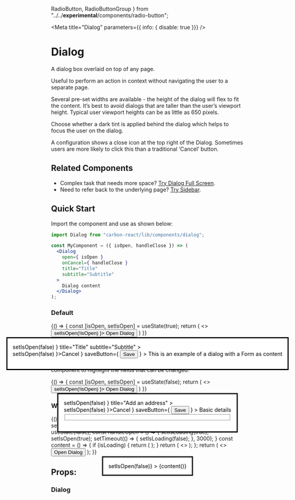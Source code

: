   RadioButton,
  RadioButtonGroup
} from "../../__experimental__/components/radio-button";

<Meta
  title="Dialog"
  parameters={{ info: { disable: true }}}
/>

# Dialog
A dialog box overlaid on top of any page.

Useful to perform an action in context without navigating the user to a separate page.

Several pre-set widths are available - the height of the dialog will flex to fit the content. It’s best to avoid dialogs that are taller than the user’s viewport height. Typical user viewport heights can be as little as 650 pixels.

Choose whether a dark tint is applied behind the dialog which helps to focus the user on the dialog.

A configuration shows a close icon at the top right of the Dialog. Sometimes users are more likely to click this than a traditional ‘Cancel’ button.

## Related Components
- Complex task that needs more space? [Try Dialog Full Screen](/?path=/docs/dialog-full-screen--default-story "Dialog Full Screen").
- Need to refer back to the underlying page? [Try Sidebar](/?path=/docs/sidebar--default-story "Sidebar").

## Quick Start

Import the component and use as shown below:

```jsx
import Dialog from "carbon-react/lib/components/dialog";

const MyComponent = ({ isOpen, handleClose }) => (
  <Dialog
    open={ isOpen }
    onCancel={ handleClose }
    title="Title"
    subtitle="Subtitle"
  >
    Dialog content
  </Dialog>
);
```

### Default

<Preview>
  <Story name="default" parameters={{ chromatic: { disable: true }}}>
    {() => {
      const [isOpen, setIsOpen] = useState(true);
      return (
        <>
          <Button onClick={ () => setIsOpen(!isOpen) }>
            Open Dialog
          </Button>
          <Dialog
            open={ isOpen }
            onCancel={ () => setIsOpen(false) }
            title="Title"
            subtitle="Subtitle"
          >
            <Form
              stickyFooter={ true }
              leftSideButtons={ <Button onClick={ () => setIsOpen(false) }>Cancel</Button> }
              saveButton={ <Button buttonType='primary' type='submit'>Save</Button> }
            >
              <Typography>This is an example of a dialog with a Form as content</Typography>
              <Textbox label='First Name' />
              <Textbox label='Middle Name' />
              <Textbox label='Surname' />
              <Textbox label='Birth Place' />
              <Textbox label='Favourite Colour' />
              <Textbox label='Address' />
            </Form>
          </Dialog>
        </>
      )
    }}
  </Story>
</Preview>

### Editable

When mixing editable and non-editable content, you can use the <LinkTo kind='Design System/Box'>Box</LinkTo> component to highlight the fields that can be changed.

<Preview>
  <Story name="editable" parameters={{ chromatic: { disable: true }}}>
    {() => {
      const [isOpen, setIsOpen] = useState(false);
      return (
        <>
          <Button onClick={ () => setIsOpen(!isOpen) }>
            Open Dialog
          </Button>
          <Dialog
            open={ isOpen }
            onCancel={ () => setIsOpen(false) }
            title="Add an address"
          >
            <Form
              stickyFooter={ true }
              leftSideButtons={ <Button onClick={ () => setIsOpen(false) }>Cancel</Button> }
              saveButton={ <Button buttonType='primary' type='submit'>Save</Button> }
            >
              <Typography variant="h3" mb="32px">Basic details</Typography>
              <RadioButtonGroup
                legend="How do you want to create this address?"
                legendInline
                value="1"
                legendWidth={40}
              >
                <RadioButton
                  value="1"
                  label="Create a new Address"                
                  size="large"
                  disabled
                />
                <RadioButton
                  value="2"
                  label="Select an Existing address"                
                  size="large"
                  disabled
                />
              </RadioButtonGroup>
              <Box p="24px" bg="slateTint90" ml="88px">
                <Textbox labelInline label='Property Name' />
                <Fieldset>
                  <Textbox labelInline label='Address Line 1' />
                  <Textbox labelInline label='Address Line 2' />
                  <Textbox labelInline label='Town' />
                  <Textbox labelInline label='City' />
                  <Textbox labelInline label='Postcode' />
                </Fieldset>
              </Box>
            </Form>
          </Dialog>
        </>
      )
    }}
  </Story>
</Preview>

### With dynamic content 

<Preview>
  <Story name="dynamic content" parameters={{ chromatic: { disable: true }}}>
    {()=>{
      const [isLoading, setIsLoading] = useState(false);
      const [isOpen, setIsOpen] = useState(false);
      const [addContent, setAddContent] = useState(false);
      const handleOpen = () => {
        setIsLoading(true);
        setIsOpen(true);
        setTimeout(() => {
          setIsLoading(false);
        }, 3000);
      }
    const content = () => {
      if (isLoading) {
        return (
          <Loader
            isActive
            isInsideButton={false}
            size="small"
            style={{
              textAlign: "left"
            }}
          />
        );
      }
    return (
      <>
        <Textbox label="Textbox 1" labelInline />
        <Textbox label="Textbox 2" labelInline />
        <Textbox label="Textbox 3" labelInline />
        <Textbox label="Textbox 4" labelInline />
        <Textbox label="Textbox 5" labelInline />
        <Textbox label="Textbox 6" labelInline />
        <Textbox label="Textbox 7" labelInline />
      </>
    );
  };
  return (
    <>
    <Button onClick={handleOpen}>Open Dialog</Button>
        <Dialog
          size="medium"
          open={isOpen}
          title="Dialog with dynamic content"
          isLoading="isLoading"
          onCancel={() => setIsOpen(false)}
        >
          {content()}
        </Dialog>
    </>
  );
    }}
  </Story>
</Preview>

## Props:

### Dialog

<Props of={Dialog} />
